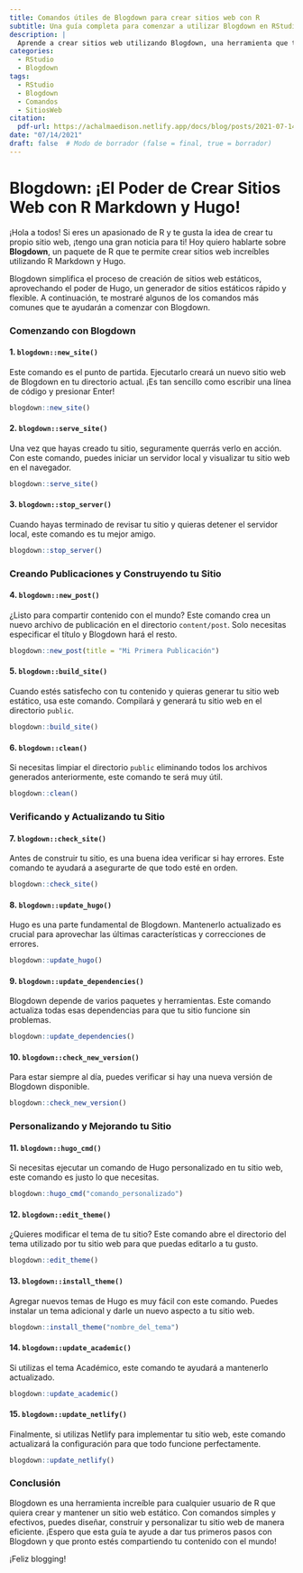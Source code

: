```yaml
---
title: Comandos útiles de Blogdown para crear sitios web con R
subtitle: Una guía completa para comenzar a utilizar Blogdown en RStudio
description: |
  Aprende a crear sitios web utilizando Blogdown, una herramienta que te permite construir páginas web estáticas con RStudio de manera fácil y rápida. Esta guía te enseñará los comandos más importantes para comenzar a crear tu propio sitio web en RStudio.
categories:
  - RStudio
  - Blogdown
tags:
  - RStudio
  - Blogdown
  - Comandos
  - SitiosWeb
citation:
  pdf-url: https://achalmaedison.netlify.app/docs/blog/posts/2021-07-14-comandos-blogdown/index.pdf
date: "07/14/2021"
draft: false  # Modo de borrador (false = final, true = borrador)
---
```


# Blogdown: ¡El Poder de Crear Sitios Web con R Markdown y Hugo!

¡Hola a todos! Si eres un apasionado de R y te gusta la idea de crear tu propio sitio web, ¡tengo una gran noticia para ti! Hoy quiero hablarte sobre **Blogdown**, un paquete de R que te permite crear sitios web increíbles utilizando R Markdown y Hugo.

Blogdown simplifica el proceso de creación de sitios web estáticos, aprovechando el poder de Hugo, un generador de sitios estáticos rápido y flexible. A continuación, te mostraré algunos de los comandos más comunes que te ayudarán a comenzar con Blogdown.

### Comenzando con Blogdown 

#### 1. `blogdown::new_site()`
Este comando es el punto de partida. Ejecutarlo creará un nuevo sitio web de Blogdown en tu directorio actual. ¡Es tan sencillo como escribir una línea de código y presionar Enter!

```r
blogdown::new_site()
```

#### 2. `blogdown::serve_site()`
Una vez que hayas creado tu sitio, seguramente querrás verlo en acción. Con este comando, puedes iniciar un servidor local y visualizar tu sitio web en el navegador.

```r
blogdown::serve_site()
```

#### 3. `blogdown::stop_server()`
Cuando hayas terminado de revisar tu sitio y quieras detener el servidor local, este comando es tu mejor amigo.

```r
blogdown::stop_server()
```

### Creando Publicaciones y Construyendo tu Sitio

#### 4. `blogdown::new_post()`
¿Listo para compartir contenido con el mundo? Este comando crea un nuevo archivo de publicación en el directorio `content/post`. Solo necesitas especificar el título y Blogdown hará el resto.

```r
blogdown::new_post(title = "Mi Primera Publicación")
```

#### 5. `blogdown::build_site()`
Cuando estés satisfecho con tu contenido y quieras generar tu sitio web estático, usa este comando. Compilará y generará tu sitio web en el directorio `public`.

```r
blogdown::build_site()
```

#### 6. `blogdown::clean()`
Si necesitas limpiar el directorio `public` eliminando todos los archivos generados anteriormente, este comando te será muy útil.

```r
blogdown::clean()
```

### Verificando y Actualizando tu Sitio

#### 7. `blogdown::check_site()`
Antes de construir tu sitio, es una buena idea verificar si hay errores. Este comando te ayudará a asegurarte de que todo esté en orden.

```r
blogdown::check_site()
```

#### 8. `blogdown::update_hugo()`
Hugo es una parte fundamental de Blogdown. Mantenerlo actualizado es crucial para aprovechar las últimas características y correcciones de errores.

```r
blogdown::update_hugo()
```

#### 9. `blogdown::update_dependencies()`
Blogdown depende de varios paquetes y herramientas. Este comando actualiza todas esas dependencias para que tu sitio funcione sin problemas.

```r
blogdown::update_dependencies()
```

#### 10. `blogdown::check_new_version()`
Para estar siempre al día, puedes verificar si hay una nueva versión de Blogdown disponible.

```r
blogdown::check_new_version()
```

### Personalizando y Mejorando tu Sitio

#### 11. `blogdown::hugo_cmd()`
Si necesitas ejecutar un comando de Hugo personalizado en tu sitio web, este comando es justo lo que necesitas.

```r
blogdown::hugo_cmd("comando_personalizado")
```

#### 12. `blogdown::edit_theme()`
¿Quieres modificar el tema de tu sitio? Este comando abre el directorio del tema utilizado por tu sitio web para que puedas editarlo a tu gusto.

```r
blogdown::edit_theme()
```

#### 13. `blogdown::install_theme()`
Agregar nuevos temas de Hugo es muy fácil con este comando. Puedes instalar un tema adicional y darle un nuevo aspecto a tu sitio web.

```r
blogdown::install_theme("nombre_del_tema")
```

#### 14. `blogdown::update_academic()`
Si utilizas el tema Académico, este comando te ayudará a mantenerlo actualizado.

```r
blogdown::update_academic()
```

#### 15. `blogdown::update_netlify()`
Finalmente, si utilizas Netlify para implementar tu sitio web, este comando actualizará la configuración para que todo funcione perfectamente.

```r
blogdown::update_netlify()
```

### Conclusión

Blogdown es una herramienta increíble para cualquier usuario de R que quiera crear y mantener un sitio web estático. Con comandos simples y efectivos, puedes diseñar, construir y personalizar tu sitio web de manera eficiente. ¡Espero que esta guía te ayude a dar tus primeros pasos con Blogdown y que pronto estés compartiendo tu contenido con el mundo!

¡Feliz blogging!